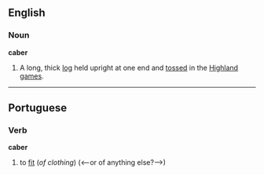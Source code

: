 ==English==
===Noun===
'''caber'''

#A long, thick [[log]] held upright at one end and [[toss]]ed in the [[Highland games]].

----
==Portuguese==
===Verb===
'''caber'''

# to [[fit]] (''of clothing'') (<--or of anything else?-->)